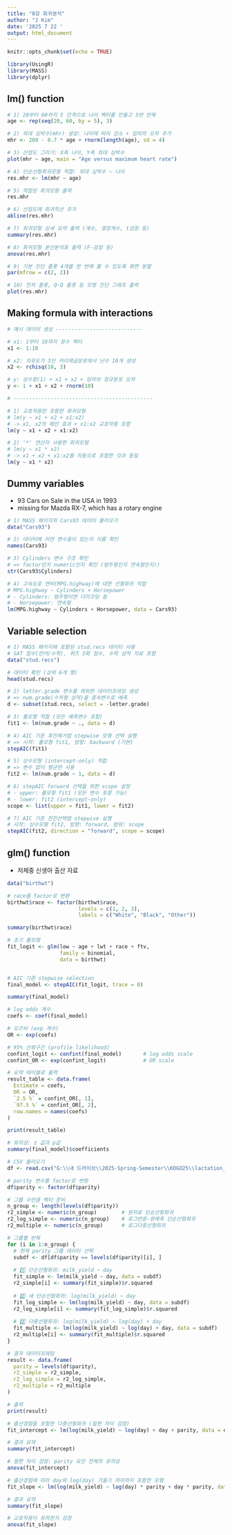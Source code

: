 ---
title: "8강 회귀분석"
author: "J Kim"
date: '2025 7 22 '
output: html_document
---

```{r setup, include=FALSE}
knitr::opts_chunk$set(echo = TRUE)
```

```{r}
library(UsingR)
library(MASS)
library(dplyr)
```

## lm() function
```{r}
# 1) 20부터 60까지 5 간격으로 나이 벡터를 만들고 3번 반복
age <- rep(seq(20, 60, by = 5), 3)

# 2) 최대 심박수(mhr) 생성: 나이에 따라 감소 + 임의의 오차 추가
mhr <- 209 - 0.7 * age + rnorm(length(age), sd = 4)

# 3) 산점도 그리기: X축 나이, Y축 최대 심박수
plot(mhr ~ age, main = "Age versus maximum heart rate")

# 4) 단순선형회귀모형 적합: 최대 심박수 ~ 나이
res.mhr <- lm(mhr ~ age)

# 5) 적합된 회귀모형 출력
res.mhr

# 6) 산점도에 회귀직선 추가
abline(res.mhr)

# 7) 회귀모형 상세 요약 출력 (계수, 결정계수, t검정 등)
summary(res.mhr)

# 8) 회귀모형 분산분석표 출력 (F-검정 등)
anova(res.mhr)

# 9) 기본 진단 플롯 4개를 한 번에 볼 수 있도록 화면 분할
par(mfrow = c(2, 2))

# 10) 잔차 플롯, Q-Q 플롯 등 모형 진단 그래프 출력
plot(res.mhr)
```

## Making formula with interactions
```{r}
# 예시 데이터 생성 ----------------------------

# x1: 1부터 10까지 정수 벡터
x1 <- 1:10

# x2: 자유도가 3인 카이제곱분포에서 난수 10개 생성
x2 <- rchisq(10, 3)

# y: 상수항(1) + x1 + x2 + 임의의 정규분포 오차
y <- 1 + x1 + x2 + rnorm(10)

# ---------------------------------------------

# 1) 교호작용만 포함한 회귀모형
# lm(y ~ x1 + x2 + x1:x2)
# -> x1, x2의 메인 효과 + x1:x2 교호작용 포함
lm(y ~ x1 + x2 + x1:x2)

# 2) '*' 연산자 사용한 회귀모형
# lm(y ~ x1 * x2)
# -> x1 + x2 + x1:x2를 자동으로 포함한 것과 동일
lm(y ~ x1 * x2)

```

## Dummy variables
- 93 Cars on Sale in the USA in 1993
- missing for Mazda RX-7, which has a rotary engine
```{r}
# 1) MASS 패키지의 Cars93 데이터 불러오기
data("Cars93")

# 2) 데이터에 어떤 변수들이 있는지 이름 확인
names(Cars93)

# 3) Cylinders 변수 구조 확인
# => factor인지 numeric인지 확인 (범주형인지 연속형인지!)
str(Cars93$Cylinders)

# 4) 고속도로 연비(MPG.highway)에 대한 선형회귀 적합
# MPG.highway ~ Cylinders + Horsepower
# - Cylinders: 범주형이면 더미코딩 됨
# - Horsepower: 연속형
lm(MPG.highway ~ Cylinders + Horsepower, data = Cars93)
```

## Variable selection
```{r}
# 1) MASS 패키지에 포함된 stud.recs 데이터 사용
# SAT 점수(언어/수학), 퀴즈 3회 점수, 수학 성적 자료 포함
data("stud.recs")

# 데이터 확인 (상위 6개 행)
head(stud.recs)

# 2) letter.grade 변수를 제외한 데이터프레임 생성
# => num.grade(수치형 성적)을 종속변수로 예측
d <- subset(stud.recs, select = -letter.grade)

# 3) 풀모형 적합 (모든 예측변수 포함)
fit1 <- lm(num.grade ~ ., data = d)

# 4) AIC 기준 후진제거법 stepwise 모형 선택 실행
# => 시작: 풀모형 fit1, 방향: backward (기본)
stepAIC(fit1)

# 5) 상수모형 (intercept-only) 적합
# => 변수 없이 평균만 사용
fit2 <- lm(num.grade ~ 1, data = d)

# 6) stepAIC forward 선택을 위한 scope 설정
# - upper: 풀모형 fit1 (모든 변수 포함 가능)
# - lower: fit2 (intercept-only)
scope <- list(upper = fit1, lower = fit2)

# 7) AIC 기준 전진선택법 stepwise 실행
# 시작: 상수모형 fit2, 방향: forward, 범위: scope
stepAIC(fit2, direction = "forward", scope = scope)
```

## glm() function
- 저체중 신생아 출산 자료
```{r}
data("birthwt")

# race를 factor로 변환
birthwt$race <- factor(birthwt$race,
                       levels = c(1, 2, 3),
                       labels = c("White", "Black", "Other"))

summary(birthwt$race)

# 초기 풀모형
fit_logit <- glm(low ~ age + lwt + race + ftv,
                 family = binomial,
                 data = birthwt)


# AIC 기준 stepwise selection
final_model <- stepAIC(fit_logit, trace = 0)

summary(final_model)

# log odds 계수
coefs <- coef(final_model)

# 오즈비 (exp 계수)
OR <- exp(coefs)

# 95% 신뢰구간 (profile likelihood)
confint_logit <- confint(final_model)       # log odds scale
confint_OR <- exp(confint_logit)            # OR scale

# 요약 테이블로 출력
result_table <- data.frame(
  Estimate = coefs,
  OR = OR,
  `2.5 %` = confint_OR[, 1],
  `97.5 %` = confint_OR[, 2],
  row.names = names(coefs)
)

print(result_table)

# 유의성: z 값과 p값
summary(final_model)$coefficients
```

```{r}
# CSV 불러오기
df <- read.csv("G:\\내 드라이브\\2025-Spring-Semester\\KOGO25\\lactation_curve_parity_sample.csv")

# parity 변수를 factor로 변환
df$parity <- factor(df$parity)

# 그룹 수만큼 벡터 준비
n_group <- length(levels(df$parity))
r2_simple <- numeric(n_group)        # 원자료 단순선형회귀
r2_log_simple <- numeric(n_group)    # 로그반응-원예측 단순선형회귀
r2_multiple <- numeric(n_group)      # 로그다중선형회귀

# 그룹별 반복
for (i in 1:n_group) {
  # 현재 parity 그룹 데이터 선택
  subdf <- df[df$parity == levels(df$parity)[i], ]
  
  # 1️⃣ 단순선형회귀: milk_yield ~ day
  fit_simple <- lm(milk_yield ~ day, data = subdf)
  r2_simple[i] <- summary(fit_simple)$r.squared
  
  # 2️⃣ 새 단순선형회귀: log(milk_yield) ~ day
  fit_log_simple <- lm(log(milk_yield) ~ day, data = subdf)
  r2_log_simple[i] <- summary(fit_log_simple)$r.squared
  
  # 3️⃣ 다중선형회귀: log(milk_yield) ~ log(day) + day
  fit_multiple <- lm(log(milk_yield) ~ log(day) + day, data = subdf)
  r2_multiple[i] <- summary(fit_multiple)$r.squared
}

# 결과 데이터프레임
result <- data.frame(
  parity = levels(df$parity),
  r2_simple = r2_simple,
  r2_log_simple = r2_log_simple,
  r2_multiple = r2_multiple
)

# 출력
print(result)

# 출산경험을 포함한 다중선형회귀 (절편 차이 검정)
fit_intercept <- lm(log(milk_yield) ~ log(day) + day + parity, data = df)

# 결과 요약
summary(fit_intercept)

# 절편 차이 검정: parity 요인 전체의 유의성
anova(fit_intercept)

# 출산경험에 따라 day와 log(day) 기울기 차이까지 포함한 모형
fit_slope <- lm(log(milk_yield) ~ log(day) * parity + day * parity, data = df)

# 결과 요약
summary(fit_slope)

# 교호작용이 유의한지 검정
anova(fit_slope)
```